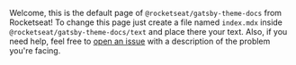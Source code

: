 Welcome, this is the default page of `@rocketseat/gatsby-theme-docs` from Rocketseat! To
change this page just create a file named `index.mdx` inside `@rocketseat/gatsby-theme-docs/text`
and place there your text. Also, if you need help, feel free to
[open an issue](https://github.com/jpedroschmitz/rocketdocs/issues) with a description
of the problem you're facing.
